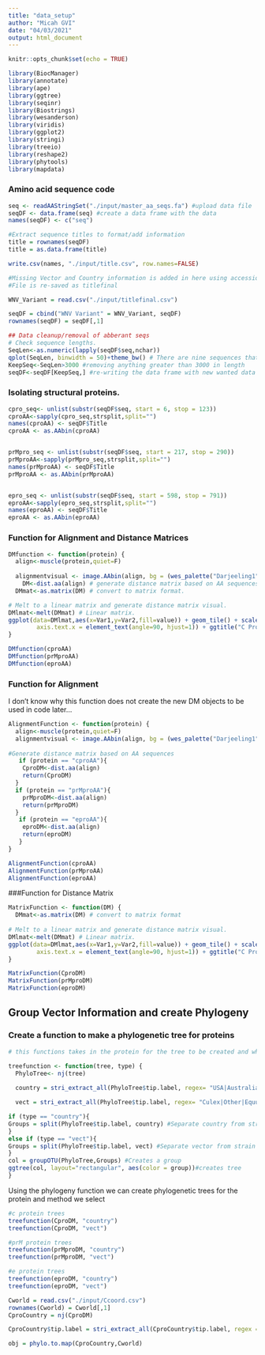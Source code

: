```yaml
---
title: "data_setup"
author: "Micah GVI"
date: "04/03/2021"
output: html_document
---
```


```r
knitr::opts_chunk$set(echo = TRUE)
```


```r
library(BiocManager)
library(annotate)
library(ape)
library(ggtree)
library(seqinr)
library(Biostrings)
library(wesanderson)
library(viridis)
library(ggplot2)
library(stringi)
library(treeio)
library(reshape2)
library(phytools)
library(mapdata)
```

### Amino acid sequence code ####
```r
seq <- readAAStringSet("./input/master_aa_seqs.fa") #upload data file
seqDF <- data.frame(seq) #create a data frame with the data 
names(seqDF) <- c("seq") 
```


```r
#Extract sequence titles to format/add information
title = rownames(seqDF)
title = as.data.frame(title)

write.csv(names, "./input/title.csv", row.names=FALSE)

#Missing Vector and Country information is added in here using accession literature 
#File is re-saved as titlefinal

WNV_Variant = read.csv("./input/titlefinal.csv")

seqDF = cbind("WNV Variant" = WNV_Variant, seqDF)
rownames(seqDF) = seqDF[,1]
```


```r
## Data cleanup/removal of abberant seqs
# Check sequence lengths.
SeqLen<-as.numeric(lapply(seqDF$seq,nchar))
qplot(SeqLen, binwidth = 50)+theme_bw() # There are nine sequences that are drastically different lengths than the rest. I will remove these:
KeepSeq<-SeqLen>3000 #removing anything greater than 3000 in length 
seqDF<-seqDF[KeepSeq,] #re-writing the data frame with new wanted data 
```

### Isolating structural proteins.
```r
cpro_seq<- unlist(substr(seqDF$seq, start = 6, stop = 123))
cproAA<-sapply(cpro_seq,strsplit,split="")
names(cproAA) <- seqDF$Title
cproAA <- as.AAbin(cproAA)


prMpro_seq <- unlist(substr(seqDF$seq, start = 217, stop = 290))
prMproAA<-sapply(prMpro_seq,strsplit,split="")
names(prMproAA) <- seqDF$Title
prMproAA <- as.AAbin(prMproAA)


epro_seq <- unlist(substr(seqDF$seq, start = 598, stop = 791))
eproAA<-sapply(epro_seq,strsplit,split="")
names(eproAA) <- seqDF$Title
eproAA <- as.AAbin(eproAA)
```

  
### Function for Alignment and Distance Matrices
```r
DMfunction <- function(protein) {
  align<-muscle(protein,quiet=F)
  
  alignmentvisual <- image.AAbin(align, bg = (wes_palette("Darjeeling1")[5]), col = wes_palette("Darjeeling1"), ylab = "WNV Variants", xlab = "Sequence Length", show.labels = T, cex.lab = 0.5, legend = T, aa.cex = 0.8)
    DM<-dist.aa(align) # generate distance matrix based on AA sequences.
  DMmat<-as.matrix(DM) # convert to matrix format.

# Melt to a linear matrix and generate distance matrix visual.
DMlmat<-melt(DMmat) # Linear matrix.
ggplot(data=DMlmat,aes(x=Var1,y=Var2,fill=value)) + geom_tile() + scale_fill_gradientn(colours=c("white","blue","green","red")) + theme(text = element_text(size=5),
        axis.text.x = element_text(angle=90, hjust=1)) + ggtitle("C Protein Distance Matrix")
}
```

```r
DMfunction(cproAA)
DMfunction(prMproAA)
DMfunction(eproAA)
```

### Function for Alignment
I don't know why this function does not create the new DM objects to be used in code later... 
```r
AlignmentFunction <- function(protein) {
  align<-muscle(protein,quiet=F)
  alignmentvisual <- image.AAbin(align, bg = (wes_palette("Darjeeling1")[5]), col = wes_palette("Darjeeling1"), ylab = "WNV Variants", xlab = "Sequence Length", show.labels = T, cex.lab = 0.5, legend = T, aa.cex = 0.8)
  
#Generate distance matrix based on AA sequences
   if (protein == "cproAA"){
    CproDM<-dist.aa(align)
    return(CproDM)
  }
  if (protein == "prMproAA"){
    prMproDM<-dist.aa(align)
    return(prMproDM)
  }
   if (protein == "eproAA"){
    eproDM<-dist.aa(align)
    return(eproDM)
   }
}
```

```r
AlignmentFunction(cproAA)
AlignmentFunction(prMproAA)
AlignmentFunction(eproAA)
```

###Function for Distance Matrix 
```r
MatrixFunction <- function(DM) {
  DMmat<-as.matrix(DM) # convert to matrix format
  
# Melt to a linear matrix and generate distance matrix visual.
DMlmat<-melt(DMmat) # Linear matrix.
ggplot(data=DMlmat,aes(x=Var1,y=Var2,fill=value)) + geom_tile() + scale_fill_gradientn(colours=c("white","blue","green","red")) + theme(text = element_text(size=5),
        axis.text.x = element_text(angle=90, hjust=1)) + ggtitle("C Protein Distance Matrix")
}
```

```r
MatrixFunction(CproDM)
MatrixFunction(prMproDM)
MatrixFunction(eproDM)
```
## Group Vector Information and create Phylogeny

### Create a function to make a phylogenetic tree for proteins 
```r
# this functions takes in the protein for the tree to be created and whether it should create a phylogenetic tree for country or vector 

treefunction <- function(tree, type) {
  PhyloTree<- nj(tree)
  
  country = stri_extract_all(PhyloTree$tip.label, regex= "USA|Australia|South Africa|Israel|Russia|India|Madagascar|Azerbaijan|Ukraine|Czech Republic|Kenya|Nigeria|Central African Republic|DRC|Portugal|Morocco|Senegal|Tunisia|Cyprus|Japan|France", mode = "all", simplify =TRUE)  

  vect = stri_extract_all(PhyloTree$tip.label, regex= "Culex|Other|Equus|Homo sapiens|Corvus|Culiseta|Ornithodoros|Mus|Hyalomma|Oriolus|Aves|Dermacentor|Aedes|Rousettus|Culicidae",mode = "all", simplify =TRUE) 

if (type == "country"){
Groups = split(PhyloTree$tip.label, country) #Separate country from strain name
}
else if (type == "vect"){
Groups = split(PhyloTree$tip.label, vect) #Separate vector from strain name
}
col = groupOTU(PhyloTree,Groups) #Creates a group
ggtree(col, layout="rectangular", aes(color = group))#creates tree  
}

```

Using the phylogeny function we can create phylogenetic trees for the protein and method we select 
```r
#c protein trees
treefunction(CproDM, "country")
treefunction(CproDM, "vect")

#prM protein trees
treefunction(prMproDM, "country")
treefunction(prMproDM, "vect")

#e protein trees 
treefunction(eproDM, "country")
treefunction(eproDM, "vect")
```

```r
Cworld = read.csv("./input/Ccoord.csv")
rownames(Cworld) = Cworld[,1]
CproCountry = nj(CproDM)

CproCountry$tip.label = stri_extract_all(CproCountry$tip.label, regex = "^.{8}",mode = "all", simplify =TRUE)

obj = phylo.to.map(CproCountry,Cworld)
``` 
